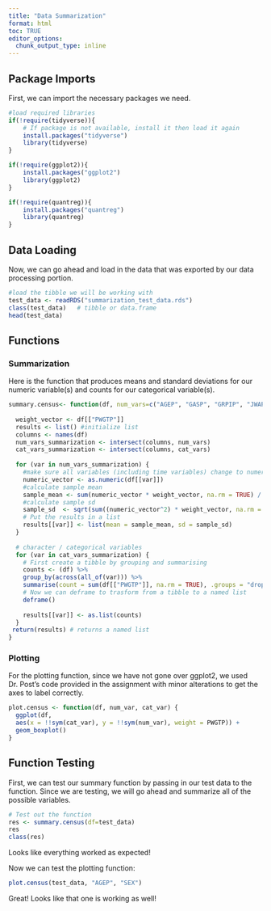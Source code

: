 ```yaml
---
title: "Data Summarization"
format: html
toc: TRUE
editor_options: 
  chunk_output_type: inline
---
```


## Package Imports
First, we can import the necessary packages we need.

```r
#load required libraries
if(!require(tidyverse)){
    # If package is not available, install it then load it again
    install.packages("tidyverse")
    library(tidyverse)
}

if(!require(ggplot2)){
    install.packages("ggplot2")
    library(ggplot2)
}

if(!require(quantreg)){
    install.packages("quantreg")
    library(quantreg)
}

```

## Data Loading

Now, we can go ahead and load in the data that was exported by our data processing portion.

```r
#load the tibble we will be working with
test_data <- readRDS("summarization_test_data.rds")
class(test_data)   # tibble or data.frame
head(test_data)
```

## Functions
### Summarization
Here is the  function that produces means and standard deviations for our numeric variable(s) and counts for our categorical variable(s).
```r
summary.census<- function(df, num_vars=c("AGEP", "GASP", "GRPIP", "JWAP", "JWDP", "JWMNP"), cat_vars=c("SEX","FER", "HHL", "HISPEED", "JWTRNS", "SCH", "SCHL")) {
  
  weight_vector <- df[["PWGTP"]]
  results <- list() #initialize list
  columns <- names(df)
  num_vars_summarization <- intersect(columns, num_vars)
  cat_vars_summarization <- intersect(columns, cat_vars)
  
  for (var in num_vars_summarization) {
    #make sure all variables (including time variables) change to numeric to do calculations on them
    numeric_vector <- as.numeric(df[[var]]) 
    #calculate sample mean
    sample_mean <- sum(numeric_vector * weight_vector, na.rm = TRUE) / sum(weight_vector, na.rm = TRUE) 
    #calculate sample sd
    sample_sd  <- sqrt(sum((numeric_vector^2) * weight_vector, na.rm = TRUE) / sum(weight_vector, na.rm = TRUE) - sample_mean^2) 
    # Put the results in a list
    results[[var]] <- list(mean = sample_mean, sd = sample_sd)
  }
  
  # character / categorical variables
  for (var in cat_vars_summarization) {
    # First create a tibble by grouping and summarising
    counts <- (df) %>%
    group_by(across(all_of(var))) %>%
    summarise(count = sum(df[["PWGTP"]], na.rm = TRUE), .groups = "drop") %>%
    # Now we can deframe to trasform from a tibble to a named list
    deframe()
    
    results[[var]] <- as.list(counts)
  }
 return(results) # returns a named list
}
```

### Plotting

For the plotting function, since we have not gone over ggplot2, we used Dr. Post's code provided in the assignment with minor alterations to get the axes to label correctly.
```R
plot.census <- function(df, num_var, cat_var) {
  ggplot(df,
  aes(x = !!sym(cat_var), y = !!sym(num_var), weight = PWGTP)) +
  geom_boxplot()
}
```

## Function Testing

First, we can test our summary function by passing in our test data to the function. Since we are testing, we will go ahead and summarize all of the possible variables.
```R
# Test out the function
res <- summary.census(df=test_data)
res
class(res)
```
Looks like everything worked as expected!

Now we can test the plotting function:
```R
plot.census(test_data, "AGEP", "SEX")
```
Great! Looks like that one is working as well!

